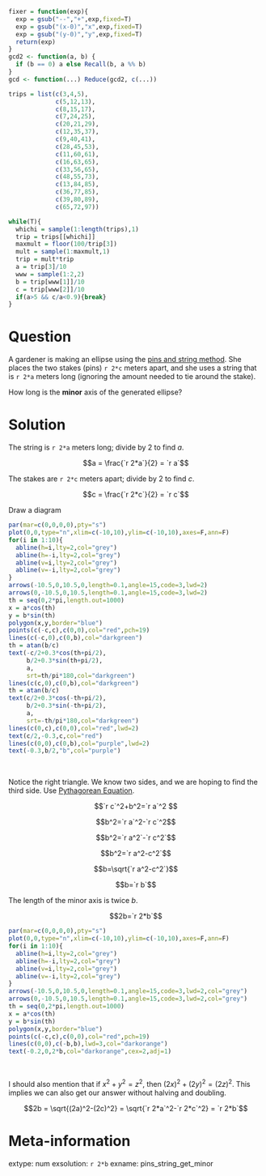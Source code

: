 ```r
fixer = function(exp){
  exp = gsub("--","+",exp,fixed=T)
  exp = gsub("(x-0)","x",exp,fixed=T)
  exp = gsub("(y-0)","y",exp,fixed=T)
  return(exp)
}
gcd2 <- function(a, b) {
  if (b == 0) a else Recall(b, a %% b)
}
gcd <- function(...) Reduce(gcd2, c(...))

trips = list(c(3,4,5),
             c(5,12,13),
             c(8,15,17),
             c(7,24,25),
             c(20,21,29),
             c(12,35,37),
             c(9,40,41),
             c(28,45,53),
             c(11,60,61),
             c(16,63,65),
             c(33,56,65),
             c(48,55,73),
             c(13,84,85),
             c(36,77,85),
             c(39,80,89),
             c(65,72,97))

while(T){
  whichi = sample(1:length(trips),1)
  trip = trips[[whichi]]
  maxmult = floor(100/trip[3])
  mult = sample(1:maxmult,1)
  trip = mult*trip
  a = trip[3]/10
  www = sample(1:2,2)
  b = trip[www[1]]/10
  c = trip[www[2]]/10
  if(a>5 && c/a<0.9){break}
}

```

Question
========

A gardener is making an ellipse using the [pins and string method](https://en.wikipedia.org/wiki/Ellipse#Pins-and-string_method). She places the two stakes (pins) `r 2*c` meters apart, and she uses a string that is `r 2*a` meters long (ignoring the amount needed to tie around the stake).

How long is the **minor** axis of the generated ellipse?


Solution
========

The string is `r 2*a` meters long; divide by 2 to find $a$.

$$a = \frac{`r 2*a`}{2} = `r a`$$

The stakes are `r 2*c` meters apart; divide by 2 to find $c$.

$$c = \frac{`r 2*c`}{2} = `r c`$$

Draw a diagram

```r
par(mar=c(0,0,0,0),pty="s")
plot(0,0,type="n",xlim=c(-10,10),ylim=c(-10,10),axes=F,ann=F)
for(i in 1:10){
  abline(h=i,lty=2,col="grey")
  abline(h=-i,lty=2,col="grey")
  abline(v=i,lty=2,col="grey")
  abline(v=-i,lty=2,col="grey")
}
arrows(-10.5,0,10.5,0,length=0.1,angle=15,code=3,lwd=2)
arrows(0,-10.5,0,10.5,length=0.1,angle=15,code=3,lwd=2)
th = seq(0,2*pi,length.out=1000)
x = a*cos(th)
y = b*sin(th)
polygon(x,y,border="blue")
points(c(-c,c),c(0,0),col="red",pch=19)
lines(c(-c,0),c(0,b),col="darkgreen")
th = atan(b/c)
text(-c/2+0.3*cos(th+pi/2),
     b/2+0.3*sin(th+pi/2),
     a,
     srt=th/pi*180,col="darkgreen")
lines(c(c,0),c(0,b),col="darkgreen")
th = atan(b/c)
text(c/2+0.3*cos(-th+pi/2),
     b/2+0.3*sin(-th+pi/2),
     a,
     srt=-th/pi*180,col="darkgreen")
lines(c(0,c),c(0,0),col="red",lwd=2)
text(c/2,-0.3,c,col="red")
lines(c(0,0),c(0,b),col="purple",lwd=2)
text(-0.3,b/2,"b",col="purple")
```
\

Notice the right triangle. We know two sides, and we are hoping to find the third side. Use [Pythagorean Equation](https://en.wikipedia.org/wiki/Pythagorean_theorem).

$$`r c`^2+b^2=`r a`^2 $$

$$b^2=`r a`^2-`r c`^2$$

$$b^2=`r a^2`-`r c^2`$$


$$b^2=`r a^2-c^2`$$

$$b=\sqrt{`r a^2-c^2`}$$

$$b=`r b`$$

The length of the minor axis is twice $b$.

$$2b=`r 2*b`$$

```r
par(mar=c(0,0,0,0),pty="s")
plot(0,0,type="n",xlim=c(-10,10),ylim=c(-10,10),axes=F,ann=F)
for(i in 1:10){
  abline(h=i,lty=2,col="grey")
  abline(h=-i,lty=2,col="grey")
  abline(v=i,lty=2,col="grey")
  abline(v=-i,lty=2,col="grey")
}
arrows(-10.5,0,10.5,0,length=0.1,angle=15,code=3,lwd=2,col="grey")
arrows(0,-10.5,0,10.5,length=0.1,angle=15,code=3,lwd=2,col="grey")
th = seq(0,2*pi,length.out=1000)
x = a*cos(th)
y = b*sin(th)
polygon(x,y,border="blue")
points(c(-c,c),c(0,0),col="red",pch=19)
lines(c(0,0),c(-b,b),lwd=3,col="darkorange")
text(-0.2,0,2*b,col="darkorange",cex=2,adj=1)
```
\

I should also mention that if $x^2+y^2=z^2$, then $(2x)^2+(2y)^2=(2z)^2$. This implies we can also get our answer without halving and doubling.

$$2b = \sqrt{(2a)^2-(2c)^2} = \sqrt{`r 2*a`^2-`r 2*c`^2} = `r 2*b`$$


Meta-information
============
extype: num
exsolution: `r 2*b`
exname: pins_string_get_minor